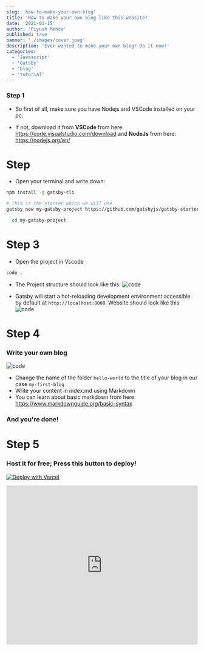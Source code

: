```yaml
---
slug: 'how-to-make-your-own-blog'
title: 'How to make your own blog like this website!'
date: '2021-01-15'
author: 'Piyush Mehta'
published: true
banner: './images/cover.jpeg'
description: 'Ever wanted to make your own blog? Do it now!'
categories:
  - 'Javascript'
  - 'Gatsby'
  - 'blog'
  - 'tutorial'
---
```



### Step 1
- So first of all, make sure you have Nodejs and VSCode installed on your pc. 

- If not, download it from __VSCode__ from here https://code.visualstudio.com/download and __NodeJs__ from here: https://nodejs.org/en/

# Step 

- Open your terminal and write down: 
```bash
npm install -g gatsby-cli
```

```bash
# This is the starter which we will use
gatsby new my-gatsby-project https://github.com/gatsbyjs/gatsby-starter-blog
```

```bash
  cd my-gatsby-project
```

# Step 3

- Open the project in Vscode
```bash
code . 
```

- The Project structure should look like this:
![code](./images/img1.png)


- Gatsby will start a hot-reloading development environment accessible by default at `http://localhost:8000`.
Website should look like this
![code](./images/img2.png)

# Step 4 
### Write your own blog
![code](./images/img3.png)

- Change the name of the folder `hello-world` to the title of your blog in our case `my-first-blog`
- Write your content in index.md using Markdown
- You can learn about basic markdown from here: https://www.markdownguide.org/basic-syntax

### And you're done!

# Step 5
### Host it for free; Press this button to deploy!

[![Deploy with Vercel](https://vercel.com/button)](https://vercel.com/new/git/external?repository-url=https%3A%2F%2Fgithub.com%2Fvercel%2Fnext.js%2Ftree%2Fcanary%2Fexamples%2Fhello-world)

<div style="width:100%;height:0;padding-bottom:83%;position:relative;"><iframe src="https://giphy.com/embed/NKA63NRZZQ52Nvjzvs" width="100%" height="100%" style="position:absolute" frameBorder="0" class="giphy-embed" allowFullScreen></iframe></div>

